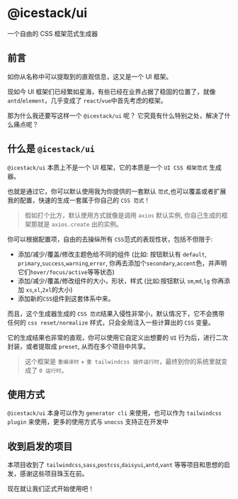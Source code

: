 # @icestack/ui

一个自由的 CSS 框架范式生成器

## 前言

如你从名称中可以提取到的直观信息，这又是一个 UI 框架。

现如今 UI 框架们已经繁如星海，有些已经在业界占据了稳固的位置了，就像 `antd`/`element`，几乎变成了 `react`/`vue`中首先考虑的框架。

那为什么我还要写这样一个 `@icestack/ui` 呢？ 它究竟有什么特别之处，解决了什么痛点呢？

## 什么是 `@icestack/ui`

`@icestack/ui` 本质上不是一个 UI 框架，它的本质是一个 `UI CSS 框架范式` 生成器。

也就是通过它，你可以默认使用我为你提供的一套默认 `范式`,也可以覆盖或者扩展我的配置，快速的生成一套属于你自己的 `CSS 范式`！

> 假如打个比方，默认使用方式就像是调用 `axios` 默认实例, 你自己生成的框架那就是 `axios.create` 出的实例。

你可以根据配置项，自由的去操纵所有 `CSS`范式的表现性状，包括不但限于:

- 添加/减少/覆盖/修改主题色给不同的组件 (比如: 按钮默认有 `default`, `primary`,`success`,`warning`,`error`, 你再去添加个`secondary`,`accent`色，并声明它们`hover/focus/active`等等状态)
- 添加/减少/覆盖/修改组件的大小，形状，样式 (比如:按钮默认 `sm`,`md`,`lg` 你再添加 `xs`,`xl`,`2xl`的大小)
- 添加新的`CSS`组件到这套体系中来。

而且，这个生成器生成的 `CSS 范式`结果入侵性非常小，默认情况下，它不会携带任何的 `css reset/normalize` 样式，只会全局注入一些计算出的 `CSS` 变量。

它的生成结果也非常的直观，你可以使用它自定义出想要的 `UI` 行为后，进行二次封装，或者提取成 `preset`, 从而在多个项目中共享。

> 这个框架是 `重编译时` + `重 tailwindcss 插件运行时`，最终到你的系统里就变成了 `0 运行时`。

## 使用方式

`@icestack/ui` 本身可以作为 `generator cli` 来使用，也可以作为 `tailwindcss plugin` 来使用，更多的使用方式与 `unocss` 支持正在开发中

## 收到启发的项目

本项目收到了 `tailwindcss`,`sass`,`postcss`,`daisyui`,`antd`,`vant` 等等项目和思想的启发，感谢这些项目珠玉在前。

现在就让我们正式开始使用吧！

